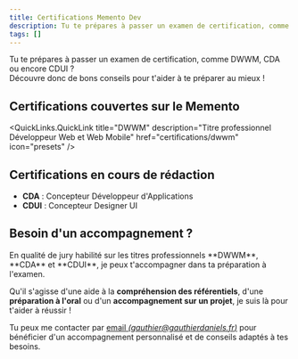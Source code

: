 ```yaml
---
title: Certifications Memento Dev
description: Tu te prépares à passer un examen de certification, comme DWWM, CDA ou encore CDUI ? Découvre donc de bons conseils pour t'aider à te préparer au mieux !
tags: []
---
```



Tu te prépares à passer un examen de certification, comme DWWM, CDA ou encore CDUI ?  
Découvre donc de bons conseils pour t'aider à te préparer au mieux !

## Certifications couvertes sur le Memento

<QuickLinks.QuickLink
  title="DWWM"
  description="Titre professionnel Développeur Web et Web Mobile"
  href="certifications/dwwm"
  icon="presets"
/>

## Certifications en cours de rédaction

- **CDA** : Concepteur Développeur d'Applications
- **CDUI** : Concepteur Designer UI

## Besoin d'un accompagnement ?

<Callout type="note" title="Accompagnement">
  En qualité de jury habilité sur les titres professionnels **DWWM**, **CDA** et **CDUI**, je peux t'accompagner dans ta préparation à l'examen.

  Qu'il s'agisse d'une aide à la **compréhension des référentiels**, d'une **préparation à l'oral** ou d'un **accompagnement sur un projet**, je suis là pour t'aider à réussir !

  Tu peux me contacter par [email _(gauthier@gauthierdaniels.fr)_](mailto:gauthier@gauthierdaniels?subject=Demande%20d'accompagnement%20pour%20le%20titre%20professionnel%20X) pour bénéficier d'un accompagnement personnalisé et de conseils adaptés à tes besoins.
</Callout>
